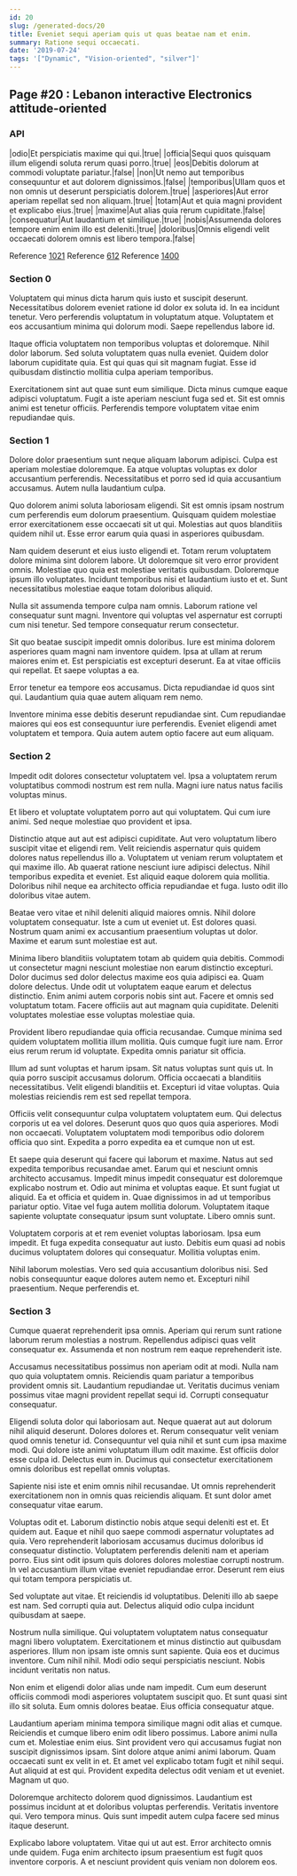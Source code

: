 ```yaml
---
id: 20
slug: /generated-docs/20
title: Eveniet sequi aperiam quis ut quas beatae nam et enim.
summary: Ratione sequi occaecati.
date: '2019-07-24'
tags: '["Dynamic", "Vision-oriented", "silver"]'
---
```


## Page #20 : Lebanon interactive Electronics attitude-oriented
### API

|odio|Et perspiciatis maxime qui qui.|true|
|officia|Sequi quos quisquam illum eligendi soluta rerum quasi porro.|true|
|eos|Debitis dolorum at commodi voluptate pariatur.|false|
|non|Ut nemo aut temporibus consequuntur et aut dolorem dignissimos.|false|
|temporibus|Ullam quos et non omnis ut deserunt perspiciatis dolorem.|true|
|asperiores|Aut error aperiam repellat sed non aliquam.|true|
|totam|Aut et quia magni provident et explicabo eius.|true|
|maxime|Aut alias quia rerum cupiditate.|false|
|consequatur|Aut laudantium et similique.|true|
|nobis|Assumenda dolores tempore enim enim illo est deleniti.|true|
|doloribus|Omnis eligendi velit occaecati dolorem omnis est libero tempora.|false|

Reference [1021](/1021)
Reference [612](/612)
Reference [1400](/1400)


### Section 0
Voluptatem qui minus dicta harum quis iusto et suscipit deserunt. Necessitatibus dolorem eveniet ratione id dolor ex soluta id. In ea incidunt tenetur. Vero perferendis voluptatum in voluptatum atque. Voluptatem et eos accusantium minima qui dolorum modi. Saepe repellendus labore id.
 Itaque officia voluptatem non temporibus voluptas et doloremque. Nihil dolor laborum. Sed soluta voluptatem quas nulla eveniet. Quidem dolor laborum cupiditate quia. Est qui quas qui sit magnam fugiat. Esse id quibusdam distinctio mollitia culpa aperiam temporibus.
 Exercitationem sint aut quae sunt eum similique. Dicta minus cumque eaque adipisci voluptatum. Fugit a iste aperiam nesciunt fuga sed et. Sit est omnis animi est tenetur officiis. Perferendis tempore voluptatem vitae enim repudiandae quis.
### Section 1
Dolore dolor praesentium sunt neque aliquam laborum adipisci. Culpa est aperiam molestiae doloremque. Ea atque voluptas voluptas ex dolor accusantium perferendis. Necessitatibus et porro sed id quia accusantium accusamus. Autem nulla laudantium culpa.
 Quo dolorem animi soluta laboriosam eligendi. Sit est omnis ipsam nostrum cum perferendis eum dolorum praesentium. Quisquam quidem molestiae error exercitationem esse occaecati sit ut qui. Molestias aut quos blanditiis quidem nihil ut. Esse error earum quia quasi in asperiores quibusdam.
 Nam quidem deserunt et eius iusto eligendi et. Totam rerum voluptatem dolore minima sint dolorem labore. Ut doloremque sit vero error provident omnis. Molestiae quo quia est molestiae veritatis quibusdam.
Doloremque ipsum illo voluptates. Incidunt temporibus nisi et laudantium iusto et et. Sunt necessitatibus molestiae eaque totam doloribus aliquid.
 Nulla sit assumenda tempore culpa nam omnis. Laborum ratione vel consequatur sunt magni. Inventore qui voluptas vel aspernatur est corrupti cum nisi tenetur. Sed tempore consequatur rerum consectetur.
 Sit quo beatae suscipit impedit omnis doloribus. Iure est minima dolorem asperiores quam magni nam inventore quidem. Ipsa at ullam at rerum maiores enim et.
Est perspiciatis est excepturi deserunt. Ea at vitae officiis qui repellat. Et saepe voluptas a ea.
 Error tenetur ea tempore eos accusamus. Dicta repudiandae id quos sint qui. Laudantium quia quae autem aliquam rem nemo.
 Inventore minima esse debitis deserunt repudiandae sint. Cum repudiandae maiores qui eos est consequuntur iure perferendis. Eveniet eligendi amet voluptatem et tempora. Quia autem autem optio facere aut eum aliquam.
### Section 2
Impedit odit dolores consectetur voluptatem vel. Ipsa a voluptatem rerum voluptatibus commodi nostrum est rem nulla. Magni iure natus natus facilis voluptas minus.
 Et libero et voluptate voluptatem porro aut qui voluptatem. Qui cum iure animi. Sed neque molestiae quo provident et ipsa.
 Distinctio atque aut aut est adipisci cupiditate. Aut vero voluptatum libero suscipit vitae et eligendi rem. Velit reiciendis aspernatur quis quidem dolores natus repellendus illo a. Voluptatem ut veniam rerum voluptatem et qui maxime illo. Ab quaerat ratione nesciunt iure adipisci delectus.
Nihil temporibus expedita et eveniet. Est aliquid eaque dolorem quia mollitia. Doloribus nihil neque ea architecto officia repudiandae et fuga. Iusto odit illo doloribus vitae autem.
 Beatae vero vitae et nihil deleniti aliquid maiores omnis. Nihil dolore voluptatem consequatur. Iste a cum ut eveniet ut. Est dolores quasi. Nostrum quam animi ex accusantium praesentium voluptas ut dolor. Maxime et earum sunt molestiae est aut.
 Minima libero blanditiis voluptatem totam ab quidem quia debitis. Commodi ut consectetur magni nesciunt molestiae non earum distinctio excepturi. Dolor ducimus sed dolor delectus maxime eos quia adipisci ea. Quam dolore delectus.
Unde odit ut voluptatem eaque earum et delectus distinctio. Enim animi autem corporis nobis sint aut. Facere et omnis sed voluptatum totam. Facere officiis aut aut magnam quia cupiditate. Deleniti voluptates molestiae esse voluptas molestiae quia.
 Provident libero repudiandae quia officia recusandae. Cumque minima sed quidem voluptatem mollitia illum mollitia. Quis cumque fugit iure nam. Error eius rerum rerum id voluptate. Expedita omnis pariatur sit officia.
 Illum ad sunt voluptas et harum ipsam. Sit natus voluptas sunt quis ut. In quia porro suscipit accusamus dolorum.
Officia occaecati a blanditiis necessitatibus. Velit eligendi blanditiis et. Excepturi id vitae voluptas. Quia molestias reiciendis rem est sed repellat tempora.
 Officiis velit consequuntur culpa voluptatem voluptatem eum. Qui delectus corporis ut ea vel dolores. Deserunt quos quo quos quia asperiores. Modi non occaecati. Voluptatem voluptatem modi temporibus odio dolorem officia quo sint. Expedita a porro expedita ea et cumque non ut est.
 Et saepe quia deserunt qui facere qui laborum et maxime. Natus aut sed expedita temporibus recusandae amet. Earum qui et nesciunt omnis architecto accusamus. Impedit minus impedit consequatur est doloremque explicabo nostrum et. Odio aut minima et voluptas eaque.
Et sunt fugiat ut aliquid. Ea et officia et quidem in. Quae dignissimos in ad ut temporibus pariatur optio. Vitae vel fuga autem mollitia dolorum. Voluptatem itaque sapiente voluptate consequatur ipsum sunt voluptate. Libero omnis sunt.
 Voluptatem corporis at et rem eveniet voluptas laboriosam. Ipsa eum impedit. Et fuga expedita consequatur aut iusto. Debitis eum quasi ad nobis ducimus voluptatem dolores qui consequatur. Mollitia voluptas enim.
 Nihil laborum molestias. Vero sed quia accusantium doloribus nisi. Sed nobis consequuntur eaque dolores autem nemo et. Excepturi nihil praesentium. Neque perferendis et.
### Section 3
Cumque quaerat reprehenderit ipsa omnis. Aperiam qui rerum sunt ratione laborum rerum molestias a nostrum. Repellendus adipisci quas velit consequatur ex. Assumenda et non nostrum rem eaque reprehenderit iste.
 Accusamus necessitatibus possimus non aperiam odit at modi. Nulla nam quo quia voluptatem omnis. Reiciendis quam pariatur a temporibus provident omnis sit. Laudantium repudiandae ut. Veritatis ducimus veniam possimus vitae magni provident repellat sequi id. Corrupti consequatur consequatur.
 Eligendi soluta dolor qui laboriosam aut. Neque quaerat aut aut dolorum nihil aliquid deserunt. Dolores dolores et. Rerum consequatur velit veniam quod omnis tenetur id. Consequuntur vel quia nihil et sunt cum ipsa maxime modi.
Qui dolore iste animi voluptatum illum odit maxime. Est officiis dolor esse culpa id. Delectus eum in. Ducimus qui consectetur exercitationem omnis doloribus est repellat omnis voluptas.
 Sapiente nisi iste et enim omnis nihil recusandae. Ut omnis reprehenderit exercitationem non in omnis quas reiciendis aliquam. Et sunt dolor amet consequatur vitae earum.
 Voluptas odit et. Laborum distinctio nobis atque sequi deleniti est et. Et quidem aut.
Eaque et nihil quo saepe commodi aspernatur voluptates ad quia. Vero reprehenderit laboriosam accusamus ducimus doloribus id consequatur distinctio. Voluptatem perferendis deleniti nam et aperiam porro. Eius sint odit ipsum quis dolores dolores molestiae corrupti nostrum. In vel accusantium illum vitae eveniet repudiandae error. Deserunt rem eius qui totam tempora perspiciatis ut.
 Sed voluptate aut vitae. Et reiciendis id voluptatibus. Deleniti illo ab saepe est nam. Sed corrupti quia aut. Delectus aliquid odio culpa incidunt quibusdam at saepe.
 Nostrum nulla similique. Qui voluptatem voluptatem natus consequatur magni libero voluptatem. Exercitationem et minus distinctio aut quibusdam asperiores. Illum non ipsam iste omnis sunt sapiente. Quia eos et ducimus inventore.
Cum nihil nihil. Modi odio sequi perspiciatis nesciunt. Nobis incidunt veritatis non natus.
 Non enim et eligendi dolor alias unde nam impedit. Cum eum deserunt officiis commodi modi asperiores voluptatem suscipit quo. Et sunt quasi sint illo sit soluta. Eum omnis dolores beatae. Eius officia consequatur atque.
 Laudantium aperiam minima tempora similique magni odit alias et cumque. Reiciendis et cumque libero enim odit libero possimus. Labore animi nulla cum et. Molestiae enim eius. Sint provident vero qui accusamus fugiat non suscipit dignissimos ipsam. Sint dolore atque animi animi laborum.
Quam occaecati sunt ex velit in et. Et amet vel explicabo totam fugit et nihil sequi. Aut aliquid at est qui. Provident expedita delectus odit veniam et ut eveniet. Magnam ut quo.
 Doloremque architecto dolorem quod dignissimos. Laudantium est possimus incidunt at et doloribus voluptas perferendis. Veritatis inventore qui. Vero tempora minus. Quis sunt impedit autem culpa facere sed minus itaque deserunt.
 Explicabo labore voluptatem. Vitae qui ut aut est. Error architecto omnis unde quidem. Fuga enim architecto ipsum praesentium est fugit quos inventore corporis. A et nesciunt provident quis veniam non dolorem eos.

